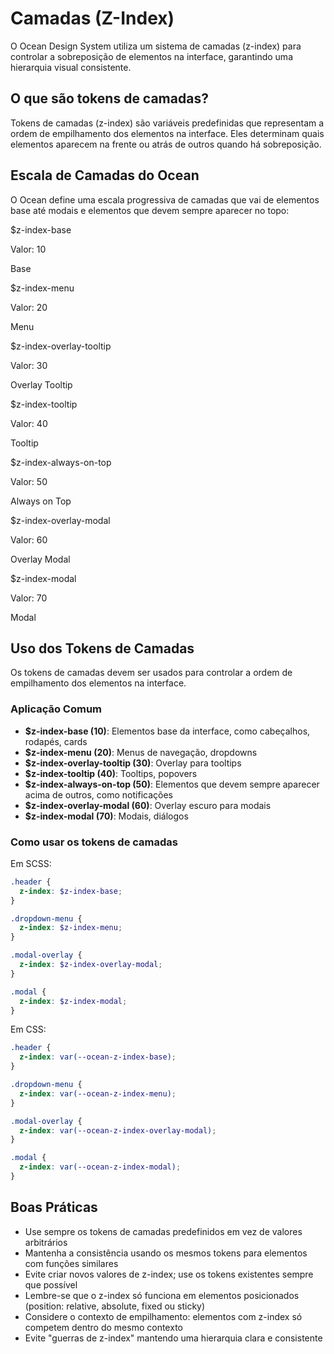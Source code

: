 
<Meta title="Tokens/Layers" />

# Camadas (Z-Index)

O Ocean Design System utiliza um sistema de camadas (z-index) para controlar a sobreposição de elementos na interface, garantindo uma hierarquia visual consistente.

## O que são tokens de camadas?

Tokens de camadas (z-index) são variáveis predefinidas que representam a ordem de empilhamento dos elementos na interface. Eles determinam quais elementos aparecem na frente ou atrás de outros quando há sobreposição.

## Escala de Camadas do Ocean

O Ocean define uma escala progressiva de camadas que vai de elementos base até modais e elementos que devem sempre aparecer no topo:

<div style={{ display: 'flex', flexDirection: 'column', gap: '0.5rem', marginBottom: '2rem' }}>
  <div style={{
    display: 'flex',
    alignItems: 'center',
    padding: '1rem',
    backgroundColor: '#f7f7f7',
    borderRadius: '4px',
    position: 'relative',
    zIndex: '1'
  }}>
    <div style={{ flex: '1' }}>
      <p style={{ margin: '0', fontWeight: 'bold' }}>$z-index-base</p>
      <p style={{ margin: '0', color: '#666' }}>Valor: 10</p>
    </div>
    <div style={{
      width: '100px',
      height: '50px',
      backgroundColor: '#0046c0',
      display: 'flex',
      alignItems: 'center',
      justifyContent: 'center',
      color: 'white',
      borderRadius: '4px'
    }}>
      Base
    </div>
  </div>

  <div style={{
    display: 'flex',
    alignItems: 'center',
    padding: '1rem',
    backgroundColor: '#f7f7f7',
    borderRadius: '4px',
    position: 'relative',
    zIndex: '2',
    marginTop: '-20px',
    marginLeft: '20px'
  }}>
    <div style={{ flex: '1' }}>
      <p style={{ margin: '0', fontWeight: 'bold' }}>$z-index-menu</p>
      <p style={{ margin: '0', color: '#666' }}>Valor: 20</p>
    </div>
    <div style={{
      width: '100px',
      height: '50px',
      backgroundColor: '#2662c9',
      display: 'flex',
      alignItems: 'center',
      justifyContent: 'center',
      color: 'white',
      borderRadius: '4px'
    }}>
      Menu
    </div>
  </div>

  <div style={{
    display: 'flex',
    alignItems: 'center',
    padding: '1rem',
    backgroundColor: '#f7f7f7',
    borderRadius: '4px',
    position: 'relative',
    zIndex: '3',
    marginTop: '-20px',
    marginLeft: '40px'
  }}>
    <div style={{ flex: '1' }}>
      <p style={{ margin: '0', fontWeight: 'bold' }}>$z-index-overlay-tooltip</p>
      <p style={{ margin: '0', color: '#666' }}>Valor: 30</p>
    </div>
    <div style={{
      width: '100px',
      height: '50px',
      backgroundColor: '#1381e2',
      display: 'flex',
      alignItems: 'center',
      justifyContent: 'center',
      color: 'white',
      borderRadius: '4px'
    }}>
      Overlay Tooltip
    </div>
  </div>

  <div style={{
    display: 'flex',
    alignItems: 'center',
    padding: '1rem',
    backgroundColor: '#f7f7f7',
    borderRadius: '4px',
    position: 'relative',
    zIndex: '4',
    marginTop: '-20px',
    marginLeft: '60px'
  }}>
    <div style={{ flex: '1' }}>
      <p style={{ margin: '0', fontWeight: 'bold' }}>$z-index-tooltip</p>
      <p style={{ margin: '0', color: '#666' }}>Valor: 40</p>
    </div>
    <div style={{
      width: '100px',
      height: '50px',
      backgroundColor: '#00a1fc',
      display: 'flex',
      alignItems: 'center',
      justifyContent: 'center',
      color: 'white',
      borderRadius: '4px'
    }}>
      Tooltip
    </div>
  </div>

  <div style={{
    display: 'flex',
    alignItems: 'center',
    padding: '1rem',
    backgroundColor: '#f7f7f7',
    borderRadius: '4px',
    position: 'relative',
    zIndex: '5',
    marginTop: '-20px',
    marginLeft: '80px'
  }}>
    <div style={{ flex: '1' }}>
      <p style={{ margin: '0', fontWeight: 'bold' }}>$z-index-always-on-top</p>
      <p style={{ margin: '0', color: '#666' }}>Valor: 50</p>
    </div>
    <div style={{
      width: '100px',
      height: '50px',
      backgroundColor: '#31b5fc',
      display: 'flex',
      alignItems: 'center',
      justifyContent: 'center',
      color: 'white',
      borderRadius: '4px'
    }}>
      Always on Top
    </div>
  </div>

  <div style={{
    display: 'flex',
    alignItems: 'center',
    padding: '1rem',
    backgroundColor: '#f7f7f7',
    borderRadius: '4px',
    position: 'relative',
    zIndex: '6',
    marginTop: '-20px',
    marginLeft: '100px'
  }}>
    <div style={{ flex: '1' }}>
      <p style={{ margin: '0', fontWeight: 'bold' }}>$z-index-overlay-modal</p>
      <p style={{ margin: '0', color: '#666' }}>Valor: 60</p>
    </div>
    <div style={{
      width: '100px',
      height: '50px',
      backgroundColor: '#66cafc',
      display: 'flex',
      alignItems: 'center',
      justifyContent: 'center',
      color: 'white',
      borderRadius: '4px'
    }}>
      Overlay Modal
    </div>
  </div>

  <div style={{
    display: 'flex',
    alignItems: 'center',
    padding: '1rem',
    backgroundColor: '#f7f7f7',
    borderRadius: '4px',
    position: 'relative',
    zIndex: '7',
    marginTop: '-20px',
    marginLeft: '120px'
  }}>
    <div style={{ flex: '1' }}>
      <p style={{ margin: '0', fontWeight: 'bold' }}>$z-index-modal</p>
      <p style={{ margin: '0', color: '#666' }}>Valor: 70</p>
    </div>
    <div style={{
      width: '100px',
      height: '50px',
      backgroundColor: '#8cd7fd',
      display: 'flex',
      alignItems: 'center',
      justifyContent: 'center',
      color: 'white',
      borderRadius: '4px'
    }}>
      Modal
    </div>
  </div>
</div>

## Uso dos Tokens de Camadas

Os tokens de camadas devem ser usados para controlar a ordem de empilhamento dos elementos na interface.

### Aplicação Comum

- **$z-index-base (10)**: Elementos base da interface, como cabeçalhos, rodapés, cards
- **$z-index-menu (20)**: Menus de navegação, dropdowns
- **$z-index-overlay-tooltip (30)**: Overlay para tooltips
- **$z-index-tooltip (40)**: Tooltips, popovers
- **$z-index-always-on-top (50)**: Elementos que devem sempre aparecer acima de outros, como notificações
- **$z-index-overlay-modal (60)**: Overlay escuro para modais
- **$z-index-modal (70)**: Modais, diálogos

### Como usar os tokens de camadas

Em SCSS:
```scss
.header {
  z-index: $z-index-base;
}

.dropdown-menu {
  z-index: $z-index-menu;
}

.modal-overlay {
  z-index: $z-index-overlay-modal;
}

.modal {
  z-index: $z-index-modal;
}
```

Em CSS:
```css
.header {
  z-index: var(--ocean-z-index-base);
}

.dropdown-menu {
  z-index: var(--ocean-z-index-menu);
}

.modal-overlay {
  z-index: var(--ocean-z-index-overlay-modal);
}

.modal {
  z-index: var(--ocean-z-index-modal);
}
```

## Boas Práticas

- Use sempre os tokens de camadas predefinidos em vez de valores arbitrários
- Mantenha a consistência usando os mesmos tokens para elementos com funções similares
- Evite criar novos valores de z-index; use os tokens existentes sempre que possível
- Lembre-se que o z-index só funciona em elementos posicionados (position: relative, absolute, fixed ou sticky)
- Considere o contexto de empilhamento: elementos com z-index só competem dentro do mesmo contexto
- Evite "guerras de z-index" mantendo uma hierarquia clara e consistente
